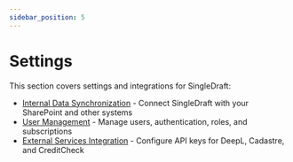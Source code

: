 ```yaml
---
sidebar_position: 5
---
```


# Settings

This section covers settings and integrations for SingleDraft:

- [Internal Data Synchronization](/docs/settings/integrations) - Connect SingleDraft with your SharePoint and other systems
- [User Management](/docs/settings/user_management) - Manage users, authentication, roles, and subscriptions
- [External Services Integration](/docs/settings/external_services) - Configure API keys for DeepL, Cadastre, and CreditCheck
